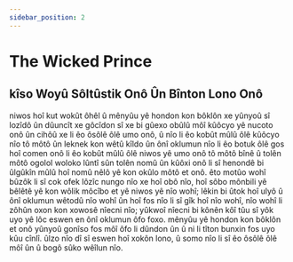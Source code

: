 ```yaml
---
sidebar_position: 2
---
```



# The Wicked Prince

## kîso Woyû Sôltûstik Onô Ûn Bînton Lono Onô

<HisyeoTabs>
    <p>niwos hoî kut wokût ôhêl û mênyûu yê hondon kon bôklôn xe yûnyoû sî
    lozîdô ûn dûuncît xe gôcîdon sî xe bi gûexo obûlû môî kûôcyo yê nucoto onô
    ûn cihôû xe li êo ôsôlê ôlê umo onô, û nîo li êo kobût mûlû ôlê kûôcyo nîo
    tô môtô ûn leknek kon wêtû kîldo ûn ônî oklumun nîo li êo botuk ôlê gos hoî
    comen onô li êo kobût mûlû ôlê niwos yê umo onô tô môtô bînê û tolên môtô
    ogolol woloko lûntî sûn tolên nomû ûn kûôxi onô li sî henondê bi ûlgûkîn
    mûlû hoî nomû nêlô yê kon okûlo môtô et onô. êto motûo wohî bûzôk li sî cok
    ofek lôzîc nungo nîo xe hoî obô nîo, hoî sôbo mônbili yê bêlêtê yê kon wôlik
    môcîbo et yê niwos yê nîo wohî; lêkin bi ûtok hoî ulyô û ônî oklumun wêtodû
    nîo wohî ûn hoî fos nîo li sî gîk hoî nîo wohî, nîo wohî li zôhûn oxon kon
    xowosê nîecni nîo; yûkwoî nîecni bi kônên kôî tûu sî yôk uyo yê lôc eswen en
    ônî oklumun ôfo foxo. mênyûu yê hondon kon bôklôn et onô yûnyoû gonîso fos
    môî ôfo li dûndon ûn û ni li tîton bunxin fos uyo kûu cînlî. ûlzo nîo dî sî
    eswen hoî xokôn lono, û somo nîo li sî êo ôsôlê ôlê môî ûn û bogô sûko
    wêîlun nîo.</p>
</HisyeoTabs> 

<HisyeoTooltip/>